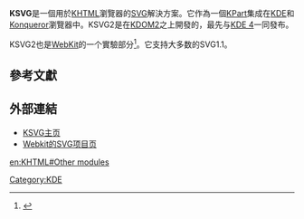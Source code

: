 '''KSVG'''是一個用於[[KHTML|KHTML]]瀏覽器的[[SVG|SVG]]解決方案。它作為一個[[KPart|KPart]]集成在[[KDE|KDE]]和[[Konqueror|Konqueror]]瀏覽器中。KSVG2是在[[KDOM|KDOM2]]之上開發的，最先与[[KDE_4|KDE 4]]一同發布。

KSVG2也是[[WebKit|WebKit]]的一个實驗部分<ref>{{Cite web |url=http://webkit.org/projects/svg/ |title=Webkit的SVG项目页 |accessdate=2009-06-19 |archive-date=2015-10-31 |archive-url=https://web.archive.org/web/20151031134149/http://www.webkit.org/projects/svg/ |dead-url=no }}</ref>。它支持大多数的SVG1.1。

== 參考文獻 ==
{{reflist}}

== 外部連結 ==
{{portal|自由软件|Free Software Portal Logo.svg}}

*[https://web.archive.org/web/20110422231014/http://svg.kde.org/ KSVG主页]
*[http://webkit.org/projects/svg/ Webkit的SVG项目页] {{Wayback|url=http://webkit.org/projects/svg/ |date=20151031134149 }}

{{KDE}}

[[Category:KDE|Category:KDE]]

[[en:KHTML#Other_modules|en:KHTML#Other modules]]